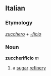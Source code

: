 ==Italian==
===Etymology===
''[[zucchero]] + [[-ficio]]''
===Noun===
'''zuccherificio''' ''m''

# a [[sugar]] [[refinery]]